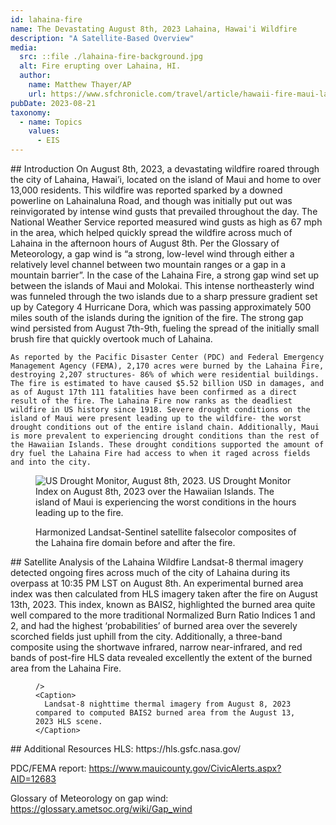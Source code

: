 ---
id: lahaina-fire
name: The Devastating August 8th, 2023 Lahaina, Hawai'i Wildfire
description: "A Satellite-Based Overview"
media:
  src: ::file ./lahaina-fire-background.jpg
  alt: Fire erupting over Lahaina, HI.
  author:
    name: Matthew Thayer/AP
    url: https://www.sfchronicle.com/travel/article/hawaii-fire-maui-lahaina-18289213.php
pubDate: 2023-08-21
taxonomy:
  - name: Topics
    values:
      - EIS
---

<Block>
  <Prose>
    ## Introduction
    On August 8th, 2023, a devastating wildfire roared through the city of Lahaina, Hawai’i, located on the island of Maui and home to over 13,000 residents. This wildfire was reported sparked by a downed powerline on Lahainaluna Road, and though was initially put out was reinvigorated by intense wind gusts that prevailed throughout the day. The National Weather Service reported measured wind gusts as high as 67 mph in the area, which helped quickly spread the wildfire across much of Lahaina in the afternoon hours of August 8th. 
  </Prose>
</Block>  

<Block>
  <Prose>
    Per the Glossary of Meteorology, a gap wind is “a strong, low-level wind through either a relatively level channel between two mountain ranges or a gap in a mountain barrier”. In the case of the Lahaina Fire, a strong gap wind set up between the islands of Maui and Molokai. This intense northeasterly wind was funneled through the two islands due to a sharp pressure gradient set up by Category 4 Hurricane Dora, which was passing approximately 500 miles south of the islands during the ignition of the fire. The strong gap wind persisted from August 7th-9th, fueling the spread of the initially small brush fire that quickly overtook much of Lahaina.
    
    As reported by the Pacific Disaster Center (PDC) and Federal Emergency Management Agency (FEMA), 2,170 acres were burned by the Lahaina Fire, destroying 2,207 structures- 86% of which were residential buildings. The fire is estimated to have caused $5.52 billion USD in damages, and as of August 17th 111 fatalities have been confirmed as a direct result of the fire. The Lahaina Fire now ranks as the deadliest wildfire in US history since 1918. Severe drought conditions on the island of Maui were present leading up to the wildfire- the worst drought conditions out of the entire island chain. Additionally, Maui is more prevalent to experiencing drought conditions than the rest of the Hawaiian Islands. These drought conditions supported the amount of dry fuel the Lahaina Fire had access to when it raged across fields and into the city. 
  </Prose>
<Figure>
      <Image
      src={new URL('./lahaina-fire-drought-monitor.jpg', import.meta.url).href}
      alt='US Drought Monitor, August 8th, 2023.'
    />
    <Caption>
    US Drought Monitor Index on August 8th, 2023 over the Hawaiian Islands. The island of Maui is experiencing the worst conditions in the hours leading up to the fire.
    </Caption>
  </Figure>

</Block>


<Block>
  <Figure>
    <Map
      datasetId='lahaina-hls-swir-falsecolor-composite'
      layerId='hls-swir-falsecolor-composite'
      dateTime='2023-08-08'
      compareDateTime='2023-08-13'
    />
    <Caption>
      Harmonized Landsat-Sentinel satellite falsecolor composites of the Lahaina fire domain before and after the fire.
    </Caption>
  </Figure>

  <Prose>
    ## Satellite Analysis of the Lahaina Wildfire
    Landsat-8 thermal imagery detected ongoing fires across much of the city of Lahaina during its overpass at 10:35 PM LST on August 8th. An experimental burned area index was then calculated from HLS imagery taken after the fire on August 13th, 2023. This index, known as BAIS2, highlighted the burned area quite well compared to the more traditional Normalized Burn Ratio Indices 1 and 2, and had the highest ‘probabilities’ of burned area over the severely scorched fields just uphill from the city. Additionally, a three-band composite using the shortwave infrared, narrow near-infrared, and red bands of post-fire HLS data revealed excellently the extent of the burned area from the Lahaina Fire. 
  </Prose>
</Block>

<Block type="full">
  <Figure>
    <Map
      datasetId='lahaina-landsat-thermal'
      layerId='landsat-nighttime-thermal'
      dateTime='2023-08-08'
      compareDateTime='2023-08-13'

    />
    <Caption>
      Landsat-8 nighttime thermal imagery from August 8, 2023 compared to computed BAIS2 burned area from the August 13, 2023 HLS scene.
    </Caption>
  </Figure>
</Block>



<Block>
  <Prose>
    ## Additional Resources
  HLS: https://hls.gsfc.nasa.gov/
  
  PDC/FEMA report: https://www.mauicounty.gov/CivicAlerts.aspx?AID=12683 
  
  Glossary of Meteorology on gap wind: https://glossary.ametsoc.org/wiki/Gap_wind 
  </Prose>
</Block>
